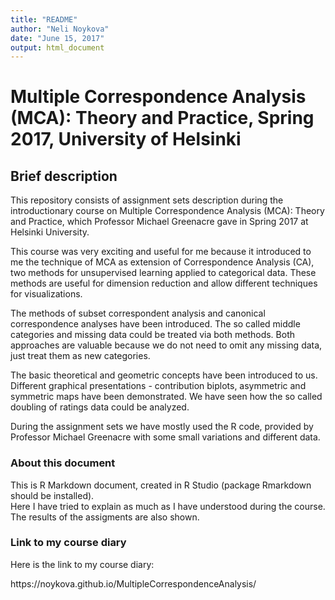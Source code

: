 ```yaml
---
title: "README"
author: "Neli Noykova"
date: "June 15, 2017"
output: html_document
---
```



# Multiple Correspondence Analysis (MCA): Theory and Practice, Spring 2017, University of Helsinki



## Brief description 

This repository consists of assignment sets description during the introductionary  course on Multiple Correspondence Analysis (MCA): Theory and Practice, which Professor Michael Greenacre gave in Spring 2017 at Helsinki University.   

This course was very exciting and useful for me because it introduced to me the technique of MCA as extension of Correspondence Analysis (CA), two methods for unsupervised learning applied to categorical data.  These methods are useful for dimension reduction and allow different techniques for visualizations.   

The methods of subset correspondent analysis and canonical correspondence analyses have been introduced. The so called middle categories and missing data could be treated via both methods.  Both approaches are valuable because we do not need to omit any missing data, just treat them as new categories.    

The basic theoretical and geometric concepts have been introduced to us.  Different graphical presentations - contribution biplots, asymmetric and symmetric maps have been demonstrated. We have seen how the so called doubling of ratings data could be analyzed.  

During the assignment sets we have mostly used the R code, provided by Professor Michael Greenacre with some small variations and different data.     


### About this document 

This is R Markdown document, created in R Studio (package Rmarkdown should be installed).      
Here I have tried to explain as much as I have understood during the course.      
The results of the assigments are also shown.        

### Link to my course diary

Here is the link to my course diary:        

https://noykova.github.io/MultipleCorrespondenceAnalysis/

